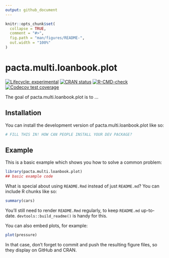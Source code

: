 ```yaml
---
output: github_document
---
```


<!-- README.md is generated from README.Rmd. Please edit that file -->

```r
knitr::opts_chunk$set(
  collapse = TRUE,
  comment = "#>",
  fig.path = "man/figures/README-",
  out.width = "100%"
)
```

# pacta.multi.loanbook.plot

<!-- badges: start -->
[![Lifecycle: experimental](https://img.shields.io/badge/lifecycle-experimental-orange.svg)](https://lifecycle.r-lib.org/articles/stages.html#experimental)
[![CRAN status](https://www.r-pkg.org/badges/version/pacta.multi.loanbook.plot)](https://CRAN.R-project.org/package=pacta.multi.loanbook.plot)
[![R-CMD-check](https://github.com/RMI-PACTA/pacta.multi.loanbook.plot/actions/workflows/R.yml/badge.svg)](https://github.com/RMI-PACTA/pacta.multi.loanbook.plot/actions/workflows/R.yml)
[![Codecov test coverage](https://codecov.io/gh/RMI-PACTA/pacta.multi.loanbook.plot/graph/badge.svg)](https://app.codecov.io/gh/RMI-PACTA/pacta.multi.loanbook.plot)
<!-- badges: end -->

The goal of pacta.multi.loanbook.plot is to ...

## Installation

You can install the development version of pacta.multi.loanbook.plot like so:

``` r
# FILL THIS IN! HOW CAN PEOPLE INSTALL YOUR DEV PACKAGE?
```

## Example

This is a basic example which shows you how to solve a common problem:

```r
library(pacta.multi.loanbook.plot)
## basic example code
```

What is special about using `README.Rmd` instead of just `README.md`? You can include R chunks like so:

```r
summary(cars)
```

You'll still need to render `README.Rmd` regularly, to keep `README.md` up-to-date. `devtools::build_readme()` is handy for this.

You can also embed plots, for example:

```r
plot(pressure)
```

In that case, don't forget to commit and push the resulting figure files, so they display on GitHub and CRAN.

